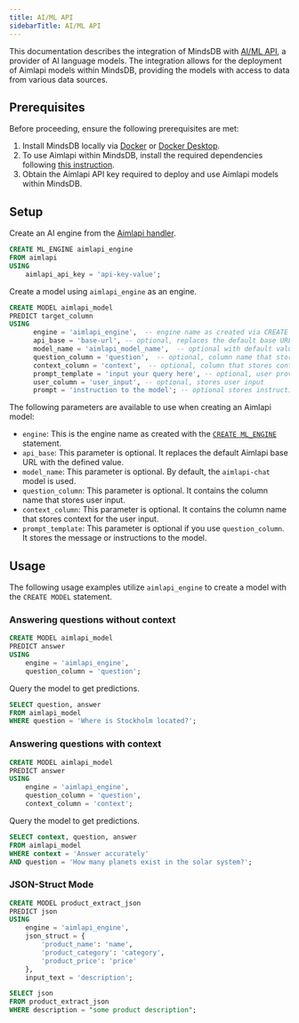 ```yaml
---
title: AI/ML API
sidebarTitle: AI/ML API
---
```


This documentation describes the integration of MindsDB with [AI/ML API](https://aimlapi.com/app/?utm_source=_&utm_medium=github&utm_campaign=integration), a provider of AI language models.
The integration allows for the deployment of Aimlapi models within MindsDB, providing the models with access to data from various data sources.

## Prerequisites

Before proceeding, ensure the following prerequisites are met:

1. Install MindsDB locally via [Docker](https://docs.mindsdb.com/setup/self-hosted/docker) or [Docker Desktop](https://docs.mindsdb.com/setup/self-hosted/docker-desktop).
2. To use Aimlapi within MindsDB, install the required dependencies following [this instruction](https://docs.mindsdb.com/setup/self-hosted/docker#install-dependencies).
3. Obtain the Aimlapi API key required to deploy and use Aimlapi models within MindsDB.

## Setup

Create an AI engine from the [Aimlapi handler](https://github.com/mindsdb/mindsdb/tree/main/mindsdb/integrations/handlers/aimlapi_handler).

```sql
CREATE ML_ENGINE aimlapi_engine
FROM aimlapi
USING
    aimlapi_api_key = 'api-key-value';
```

Create a model using `aimlapi_engine` as an engine.

```sql
CREATE MODEL aimlapi_model
PREDICT target_column
USING
      engine = 'aimlapi_engine',  -- engine name as created via CREATE ML_ENGINE
      api_base = 'base-url', -- optional, replaces the default base URL
      model_name = 'aimlapi_model_name',  -- optional with default value of `aimlapi-chat`
      question_column = 'question',  -- optional, column name that stores user input
      context_column = 'context',  -- optional, column that stores context of the user input
      prompt_template = 'input your query here', -- optional, user provides instructions to the model here
      user_column = 'user_input', -- optional, stores user input
      prompt = 'instruction to the model'; -- optional stores instruction to the model
```

The following parameters are available to use when creating an Aimlapi model:

* `engine`: This is the engine name as created with the [`CREATE ML_ENGINE`](https://docs.mindsdb.com/mindsdb_sql/sql/create/ml-engine) statement.
* `api_base`: This parameter is optional. It replaces the default Aimlapi base URL with the defined value.
* `model_name`: This parameter is optional. By default, the `aimlapi-chat` model is used.
* `question_column`: This parameter is optional. It contains the column name that stores user input.
* `context_column`: This parameter is optional. It contains the column name that stores context for the user input.
* `prompt_template`: This parameter is optional if you use `question_column`. It stores the message or instructions to the model.

## Usage

The following usage examples utilize `aimlapi_engine` to create a model with the `CREATE MODEL` statement.

### Answering questions without context

```sql
CREATE MODEL aimlapi_model
PREDICT answer
USING
    engine = 'aimlapi_engine',
    question_column = 'question';
```

Query the model to get predictions.

```sql
SELECT question, answer
FROM aimlapi_model
WHERE question = 'Where is Stockholm located?';
```

### Answering questions with context

```sql
CREATE MODEL aimlapi_model
PREDICT answer
USING
    engine = 'aimlapi_engine',
    question_column = 'question',
    context_column = 'context';
```

Query the model to get predictions.

```sql
SELECT context, question, answer
FROM aimlapi_model
WHERE context = 'Answer accurately'
AND question = 'How many planets exist in the solar system?';
```

### JSON-Struct Mode

```sql
CREATE MODEL product_extract_json
PREDICT json
USING
    engine = 'aimlapi_engine',
    json_struct = {
        'product_name': 'name',
        'product_category': 'category',
        'product_price': 'price'
    },
    input_text = 'description';
```

```sql
SELECT json
FROM product_extract_json
WHERE description = "some product description";
```


